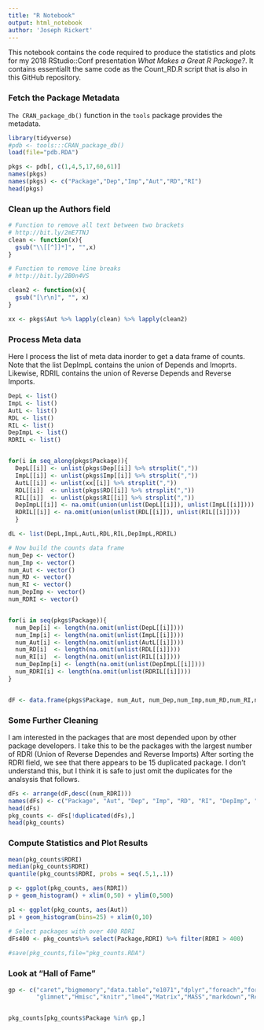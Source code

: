 ```yaml
---
title: "R Notebook"
output: html_notebook
author: 'Joseph Rickert'
---
```


This notebook contains the code required to produce the statistics and plots for my 2018 RStudio::Conf presentation *What Makes a Great R Package?*. It contains essentiallt the same code as the Count_RD.R script that is also in this GitHub repository.

### Fetch the Package Metadata
`The CRAN_package_db()` function in the `tools` package provides the metadata. 
```r
library(tidyverse)
#pdb <- tools:::CRAN_package_db()
load(file="pdb.RDA")

pkgs <- pdb[, c(1,4,5,17,60,61)]
names(pkgs) 
names(pkgs) <- c("Package","Dep","Imp","Aut","RD","RI")
head(pkgs)
``` 


### Clean up the Authors field
```r
# Function to remove all text between two brackets
# http://bit.ly/2mE7TNJ
clean <- function(x){
  gsub("\\[[^]]*]", "",x)
}

# Function to remove line breaks
# http://bit.ly/2B0n4VS

clean2 <- function(x){
  gsub("[\r\n]", "", x)
}

xx <- pkgs$Aut %>% lapply(clean) %>% lapply(clean2)
``` 

### Process Meta data
Here I process the list of meta data inorder to get a data frame of counts. Note that the list DepImpL contains the union of Depends and Imoprts. Likewise, RDRIL contains the union of Reverse Depends and Reverse Imports.
```r
DepL <- list()
ImpL <- list()
AutL <- list()
RDL <- list()
RIL <- list()
DepImpL <- list()
RDRIL <- list()


for(i in seq_along(pkgs$Package)){
  DepL[[i]] <- unlist(pkgs$Dep[[i]] %>% strsplit(","))
  ImpL[[i]] <- unlist(pkgs$Imp[[i]] %>% strsplit(","))
  AutL[[i]] <- unlist(xx[[i]] %>% strsplit(","))
  RDL[[i]]  <- unlist(pkgs$RD[[i]] %>% strsplit(","))
  RIL[[i]]  <- unlist(pkgs$RI[[i]] %>% strsplit(","))
  DepImpL[[i]] <- na.omit(union(unlist(DepL[[i]]), unlist(ImpL[[i]])))
  RDRIL[[i]] <- na.omit(union(unlist(RDL[[i]]), unlist(RIL[[i]])))
  }

dL <- list(DepL,ImpL,AutL,RDL,RIL,DepImpL,RDRIL)

# Now build the counts data frame
num_Dep <- vector()
num_Imp <- vector()
num_Aut <- vector()
num_RD <- vector()
num_RI <- vector()
num_DepImp <- vector()
num_RDRI <- vector()


for(i in seq(pkgs$Package)){
  num_Dep[i] <- length(na.omit(unlist(DepL[[i]])))
  num_Imp[i] <- length(na.omit(unlist(ImpL[[i]])))
  num_Aut[i] <- length(na.omit(unlist(AutL[[i]])))
  num_RD[i]  <- length(na.omit(unlist(RDL[[i]])))
  num_RI[i]  <- length(na.omit(unlist(RIL[[i]])))
  num_DepImp[i] <- length(na.omit(unlist(DepImpL[[i]])))
  num_RDRI[i] <- length(na.omit(unlist(RDRIL[[i]])))
}


dF <- data.frame(pkgs$Package, num_Aut, num_Dep,num_Imp,num_RD,num_RI,num_DepImp,num_RDRI)
```  

### Some Further Cleaning
I am interested in the packages that are most depended upon by other package developers. I take this to be the packages with the largest number of RDRI (Union of Reverse Dependes and Reverse Imports) After sorting the RDRI field, we see that there appears to be 15 duplicated package. I don't understand this, but I think it is safe to just omit the duplicates for the analsysis that follows.

```r
dFs <- arrange(dF,desc((num_RDRI)))
names(dFs) <- c("Package", "Aut", "Dep", "Imp", "RD", "RI", "DepImp", "RDRI")
head(dFs)
pkg_counts <- dFs[!duplicated(dFs),]
head(pkg_counts)
```  


### Compute Statistics and Plot Results
```r
mean(pkg_counts$RDRI) 
median(pkg_counts$RDRI)
quantile(pkg_counts$RDRI, probs = seq(.5,1,.1))

p <- ggplot(pkg_counts, aes(RDRI))
p + geom_histogram() + xlim(0,50) + ylim(0,500)

p1 <- ggplot(pkg_counts, aes(Aut))
p1 + geom_histogram(bins=25) + xlim(0,10)

# Select packages with over 400 RDRI
dFs400 <- pkg_counts%>% select(Package,RDRI) %>% filter(RDRI > 400)
  
#save(pkg_counts,file="pkg_counts.RDA")
```   

### Look at "Hall of Fame"
```r
gp <- c("caret","bigmemory","data.table","e1071","dplyr","foreach","forecast","ggplot2",
        "glimnet","Hmisc","knitr","lme4","Matrix","MASS","markdown","Rcpp","shiny","sp","XML","zoo")


pkg_counts[pkg_counts$Package %in% gp,]
``` 


